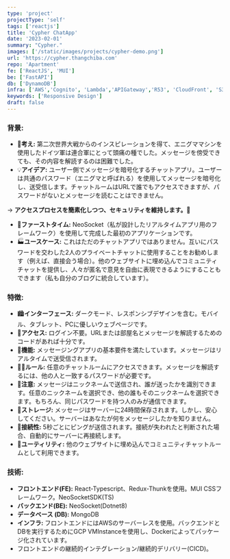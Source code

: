 ```yaml
---
type: 'project'
projectType: 'self'
tags: ['reactjs']
title: 'Cypher ChatApp'
date: '2023-02-01'
summary: "Cypher."
images: ['/static/images/projects/cypher-demo.png']
url: 'https://cypher.thangchiba.com'
repo: 'Apartment'
fe: ['ReactJS', 'MUI']
be: ['FastAPI']
db: ['DynamoDB']
infra: ['AWS','Cognito', 'Lambda','APIGateway','R53', 'CloudFront', 'S3']
keywords: ['Responsive Design']
draft: false
---
```



### 背景:

- 🧠**考え:** 第二次世界大戦からのインスピレーションを得て、エニグママシンを使用したドイツ軍は連合軍にとって頭痛の種でした。メッセージを傍受できても、その内容を解読するのは困難でした。
- 💡**アイデア:** ユーザー側でメッセージを暗号化するチャットアプリ。ユーザーは共通のパスワード（エニグマと呼ばれる）を使用してメッセージを暗号化し、送受信します。チャットルームはURLで誰でもアクセスできますが、パスワードがないとメッセージを読むことはできません。

→ **アクセスプロセスを簡素化しつつ、セキュリティを維持します。🔐**

- 🥇**ファーストタイム:** NeoSocket（私が設計したリアルタイムアプリ用のフレームワーク）を使用して完成した最初のアプリケーションです。
- 🏭**ユースケース:** これはただのチャットアプリではありません。互いにパスワードを交わした2人のプライベートチャットに使用することをお勧めします（例えば、直接会う場合）。他のウェブサイトに埋め込んでコミュニティチャットを提供し、人々が匿名で意見を自由に表現できるようにすることもできます（私も自分のブログに統合しています）。

### 特徴:

- 🏙️**インターフェース:** ダークモード、レスポンシブデザインを含む。モバイル、タブレット、PCに優しいウェブページです。
- 📱**アクセス:** ログイン不要。URLまたは部屋名とメッセージを解読するためのコードがあれば十分です。
- 🚂**機能:** メッセージングアプリの基本要件を満たしています。メッセージはリアルタイムで送受信されます。
- 🤝🏻**ルール:** 任意のチャットルームにアクセスできます。メッセージを解読するには、他の人と一致するパスワードが必要です。
- 🔔**注意:** メッセージはニックネームで送信され、誰が送ったかを識別できます。任意のニックネームを選択でき、他の誰もそのニックネームを選択できます。もちろん、同じパスワードを持つ人のみが通信できます。
- 💾**ストレージ:** メッセージはサーバーに24時間保存されます。しかし、安心してください。サーバーはあなたが何をメッセージしたかを知りません。
- 📶**接続性:** 5秒ごとにピングが送信されます。接続が失われたと判断された場合、自動的にサーバーに再接続します。
- 🎡**ユーティリティ:** 他のウェブサイトに埋め込んでコミュニティチャットルームとして利用できます。

### 技術:

- **フロントエンド(FE):** React-Typescript、Redux-Thunkを使用。MUI CSSフレームワーク。NeoSocketSDK(TS)
- **バックエンド(BE):** NeoSocket(Dotnet8)
- **データベース (DB):** MongoDB
- **インフラ:** フロントエンドにはAWSのサーバーレスを使用。バックエンドとDBを実行するためにGCP VMInstanceを使用し、Dockerによってパッケージ化されています。
- フロントエンドの継続的インテグレーション/継続的デリバリー(CICD)。